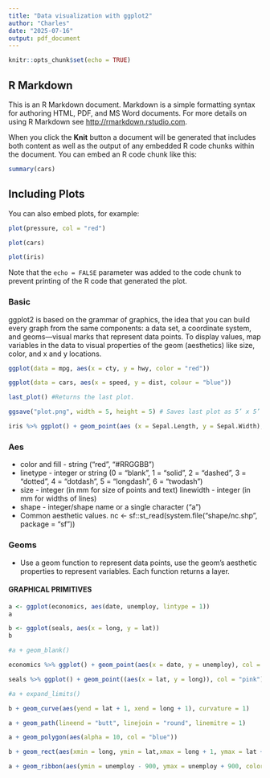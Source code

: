 ```yaml
---
title: "Data visualization with ggplot2"
author: "Charles"
date: "2025-07-16"
output: pdf_document
---
```


```r
knitr::opts_chunk$set(echo = TRUE)
```

## R Markdown

This is an R Markdown document. Markdown is a simple formatting syntax for authoring HTML, PDF, and MS Word documents. For more details on using R Markdown see <http://rmarkdown.rstudio.com>.

When you click the **Knit** button a document will be generated that includes both content as well as the output of any embedded R code chunks within the document. You can embed an R code chunk like this:

```r
summary(cars)
```

## Including Plots

You can also embed plots, for example:

```r
plot(pressure, col = "red")

plot(cars)
```


```r
plot(iris)
```

Note that the `echo = FALSE` parameter was added to the code chunk to prevent printing of the R code that generated the plot.


### Basic
ggplot2 is based on the grammar of graphics, the idea that you can build every graph from the same components: a data set, a coordinate system,
and geoms—visual marks that represent data points.
To display values, map variables in the data to visual properties of the geom (aesthetics) like size, color, and x and y locations.

```r
ggplot(data = mpg, aes(x = cty, y = hwy, color = "red"))

ggplot(data = cars, aes(x = speed, y = dist, colour = "blue"))

last_plot() #Returns the last plot.

ggsave("plot.png", width = 5, height = 5) # Saves last plot as 5’ x 5’ file named "plot.png" in working directory. Matches file type to file extension.
```
```r
iris %>% ggplot() + geom_point(aes (x = Sepal.Length, y = Sepal.Width), col = "red")
```

### Aes
- color and fill - string ("red", "#RRGGBB")
- linetype - integer or string (0 = "blank", 1 = "solid", 2 = "dashed", 3 = "dotted", 4 = "dotdash", 5 = "longdash", 6 = "twodash")
- size - integer (in mm for size of points and text) linewidth - integer (in mm for widths of lines)
- shape - integer/shape name or a single character ("a")
- Common aesthetic values. nc <- sf::st_read(system.file("shape/nc.shp", package = "sf"))

### Geoms 
- Use a geom function to represent data points, use the geom’s aesthetic properties to represent variables. Each function returns a layer.

#### GRAPHICAL PRIMITIVES
```r
a <- ggplot(economics, aes(date, unemploy, lintype = 1))
a

b <- ggplot(seals, aes(x = long, y = lat))
b

#a + geom_blank()

```
```r
economics %>% ggplot() + geom_point(aes(x = date, y = unemploy), col = "blue")
```
```r
seals %>% ggplot() + geom_point((aes(x = lat, y = long)), col = "pink") 

```

```r
#a + expand_limits()

b + geom_curve(aes(yend = lat + 1, xend = long + 1), curvature = 1)

a + geom_path(lineend = "butt", linejoin = "round", linemitre = 1)

a + geom_polygon(aes(alpha = 10, col = "blue"))

b + geom_rect(aes(xmin = long, ymin = lat,xmax = long + 1, ymax = lat + 1))

a + geom_ribbon(aes(ymin = unemploy - 900, ymax = unemploy + 900, color = "red"))
```


